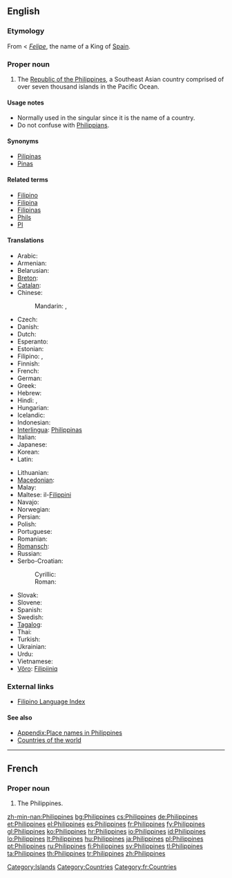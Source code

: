 {{also|philippines}}
==English==

===Etymology===
From {{etyl|es|en}} {{term|Filipinas|lang=es}} < ''[[Felipe]]'', the name of a King of [[Spain]].

===Proper noun===
{{wikipedia}}
{{en-proper noun|head=the Philippines}}

# The [[Republic of the Philippines]], a Southeast Asian country comprised of over seven thousand islands in the Pacific Ocean.

====Usage notes====
* Normally used in the singular since it is the name of a country.
* Do not confuse with [[Philippians]].

====Synonyms====
* [[Pilipinas]]
* [[Pinas]]

====Related terms====
* [[Filipino]]
* [[Filipina]]
* [[Filipinas]]
* [[Phils]]
* [[PI]]

====Translations====
{{trans-top|Republic of the Philippines}}
* Arabic: {{t-|ar|الفلبين|m|tr=al-filibiin}}
* Armenian: {{t-|hy|Ֆիլիպիններ|tr=Filipinner}}
* Belarusian: {{t|be|Філіпіны|f|p|tr=Filipíny|sc=Cyrl}}
* [[Breton]]: {{t|br|Filipinez|xs=Breton}}
* [[Catalan]]: {{t|ca|Filipines|f|p}}
* Chinese:
*: Mandarin: {{t-|cmn|菲律賓|sc=Hani}},  {{t-|cmn|菲律宾|tr=Fēilùbīn|sc=Hani}}
* Czech: {{t-|cs|Filipíny|f|p}}
* Danish: {{t+|da|Filippinerne}}
* Dutch: {{t+|nl|Filipijnen|p}}
* Esperanto: {{t-|eo|Filipinoj|p|xs=Esperanto}}
* Estonian: {{t+|et|Filipiinid}}
* Filipino: {{tø|fil|Pilipinas}}, {{tø|fil|Filipinas}}
* Finnish: {{t+|fi|Filippiinit|p}}
* French: {{t+|fr|Philippines|f|p}}
* German: {{t+|de|Philippinen|p}}
* Greek: {{t|el|Φιλιππίνες|tr=Philippínes}}
* Hebrew: {{t|he|הפיליפינים|p|tr=ha-filipinim}}
* Hindi: {{t|hi|फ़िलीपीन्स|tr=filīpīns|sc=Deva}}, {{t|hi|फिलीपिंस|tr=philīpins|sc=Deva}}
* Hungarian: {{t+|hu|Fülöp-szigetek|p}}
* Icelandic: {{t+|is|Filippseyjar|f|p}}
* Indonesian: {{t-|id|Filipina|xs=Indonesian}}
* [[Interlingua]]: [[Philippinas]]
* Italian: {{t-|it|Filippine|f|p}}
* Japanese: {{t+|ja|フィリピン|tr=Firipin}}
* Korean: {{t+|ko|필리핀|tr=Pillipin|sc=Hang}}
* Latin: {{t+|la|Philippinae|f|p}}
{{trans-mid}}
* Lithuanian: {{t+|lt|Filipinai|xs=Lithuanian}}
* [[Macedonian]]: {{t-|mk|Филипини|f|p|tr=Filipíni}}
* Malay: {{t-|ms|Filipina|xs=Malay}}
* Maltese: il-[[Filippini]]
* Navajo: {{tø|nv|Kéyah Dańlíinii}}
* Norwegian: {{t+|no|Filippinene}}
* Persian: {{t|fa|فیلیپین|tr=filipin}}
* Polish: {{t+|pl|Filipiny|p}}
* Portuguese: {{t+|pt|Filipinas|f|p}}
* Romanian: {{t|ro|Filipine|f|p}}
* [[Romansch]]: {{t|rm|Filippinas|f|p}}
* Russian: {{t-|ru|Филиппины|f|p|tr=Filippíny}}
* Serbo-Croatian:
*: Cyrillic: {{t|sh|Филипини|m|p|alt=Филипи́ни|sc=Cyrl|xs=Serbo-Croatian}}
*: Roman: {{t|sh|Filipini|m|p|alt=Filipíni|xs=Serbo-Croatian}}
* Slovak: {{t-|sk|Filipíny|f|p}}
* Slovene: {{t+|sl|Filipini|m|p}}
* Spanish: {{t+|es|Filipinas|f|p}}
* Swedish: {{t+|sv|Filippinerna}}
* [[Tagalog]]: {{t|tl|Pilipinas}}
* Thai: {{t|th|ฟิลิปปินส์|tr=filippins̄̒}}
* Turkish: {{t+|tr|Filipinler|p}}
* Ukrainian: {{t|uk|Філіппіни|f|p|tr=Filippíny|sc=Cyrl}}
* Urdu: {{t|ur|فلپائن|sc=ur-Arab}}
* Vietnamese: {{t|vi|Philippines}}
* [[Võro]]: [[Filipiiniq]]
{{trans-bottom}}

===External links===
* [[Index:Filipino|Filipino Language Index]]

====See also====
* [[Appendix:Place names in Philippines]]
* [[Appendix:Countries of the world|Countries of the world]]

[[Category:Islands]]

----

==French==

===Proper noun===
{{infl|fr|proper noun}} {{f|p}}

# The Philippines.

[[Category:Countries]]
[[Category:fr:Countries]]

[[zh-min-nan:Philippines]]
[[bg:Philippines]]
[[cs:Philippines]]
[[de:Philippines]]
[[et:Philippines]]
[[el:Philippines]]
[[es:Philippines]]
[[fr:Philippines]]
[[fy:Philippines]]
[[gl:Philippines]]
[[ko:Philippines]]
[[hr:Philippines]]
[[io:Philippines]]
[[id:Philippines]]
[[lo:Philippines]]
[[lt:Philippines]]
[[hu:Philippines]]
[[ja:Philippines]]
[[pl:Philippines]]
[[pt:Philippines]]
[[ru:Philippines]]
[[fi:Philippines]]
[[sv:Philippines]]
[[tl:Philippines]]
[[ta:Philippines]]
[[th:Philippines]]
[[tr:Philippines]]
[[zh:Philippines]]